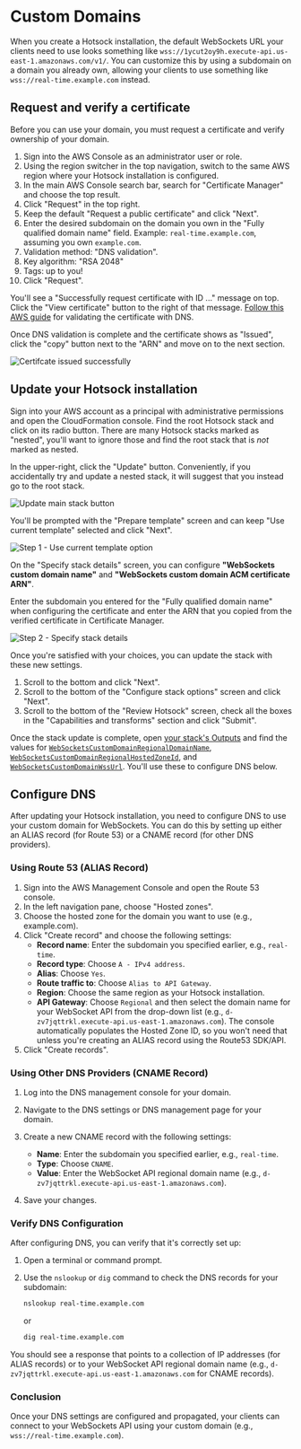 # Custom Domains

When you create a Hotsock installation, the default WebSockets URL your clients need to use looks something like `wss://1ycut2oy9h.execute-api.us-east-1.amazonaws.com/v1/`. You can customize this by using a subdomain on a domain you already own, allowing your clients to use something like `wss://real-time.example.com` instead.

## Request and verify a certificate

Before you can use your domain, you must request a certificate and verify ownership of your domain.

1. Sign into the AWS Console as an administrator user or role.
1. Using the region switcher in the top navigation, switch to the same AWS region where your Hotsock installation is configured.
1. In the main AWS Console search bar, search for "Certificate Manager" and choose the top result.
1. Click "Request" in the top right.
1. Keep the default "Request a public certificate" and click "Next".
1. Enter the desired subdomain on the domain you own in the "Fully qualified domain name" field. Example: `real-time.example.com`, assuming you own `example.com`.
1. Validation method: "DNS validation".
1. Key algorithm: "RSA 2048"
1. Tags: up to you!
1. Click "Request".

You'll see a "Successfully request certificate with ID ..." message on top. Click the "View certificate" button to the right of that message. [Follow this AWS guide](https://docs.aws.amazon.com/acm/latest/userguide/dns-validation.html) for validating the certificate with DNS.

Once DNS validation is complete and the certificate shows as "Issued", click the "copy" button next to the "ARN" and move on to the next section.

![Certifcate issued successfully](../../static/img/screenshots/custom-domains-certificate-issued.png)

## Update your Hotsock installation

Sign into your AWS account as a principal with administrative permissions and open the CloudFormation console. Find the root Hotsock stack and click on its radio button. There are many Hotsock stacks marked as "nested", you'll want to ignore those and find the root stack that is _not_ marked as nested.

In the upper-right, click the "Update" button. Conveniently, if you accidentally try and update a nested stack, it will suggest that you instead go to the root stack.

![Update main stack button](../../static/img/screenshots/custom-domains-main-stack-update.png)

You'll be prompted with the "Prepare template" screen and can keep "Use current template" selected and click "Next".

![Step 1 - Use current template option](../../static/img/screenshots/custom-domains-main-stack-update-step-1.png)

On the "Specify stack details" screen, you can configure **"WebSockets custom domain name"** and **"WebSockets custom domain ACM certificate ARN"**.

Enter the subdomain you entered for the "Fully qualified domain name" when configuring the certificate and enter the ARN that you copied from the verified certificate in Certificate Manager.

![Step 2 - Specify stack details](../../static/img/screenshots/custom-domains-main-stack-update-custom-domain-settings.png)

Once you're satisfied with your choices, you can update the stack with these new settings.

1. Scroll to the bottom and click "Next".
1. Scroll to the bottom of the "Configure stack options" screen and click "Next".
1. Scroll to the bottom of the "Review Hotsock" screen, check all the boxes in the "Capabilities and transforms" section and click "Submit".

Once the stack update is complete, open [your stack's Outputs](./initial-setup.mdx#stack-outputs-and-endpoints) and find the values for [`WebSocketsCustomDomainRegionalDomainName`](./initial-setup.mdx#WebSocketsCustomDomainRegionalDomainName), [`WebSocketsCustomDomainRegionalHostedZoneId`](./initial-setup.mdx#WebSocketsCustomDomainRegionalHostedZoneId), and [`WebSocketsCustomDomainWssUrl`](./initial-setup.mdx#WebSocketsCustomDomainWssUrl). You'll use these to configure DNS below.

## Configure DNS

After updating your Hotsock installation, you need to configure DNS to use your custom domain for WebSockets. You can do this by setting up either an ALIAS record (for Route 53) or a CNAME record (for other DNS providers).

### Using Route 53 (ALIAS Record)

1. Sign into the AWS Management Console and open the Route 53 console.
2. In the left navigation pane, choose "Hosted zones".
3. Choose the hosted zone for the domain you want to use (e.g., example.com).
4. Click "Create record" and choose the following settings:
   - **Record name**: Enter the subdomain you specified earlier, e.g., `real-time`.
   - **Record type**: Choose `A - IPv4 address`.
   - **Alias**: Choose `Yes`.
   - **Route traffic to**: Choose `Alias to API Gateway`.
   - **Region**: Choose the same region as your Hotsock installation.
   - **API Gateway**: Choose `Regional` and then select the domain name for your WebSocket API from the drop-down list (e.g., `d-zv7jqttrkl.execute-api.us-east-1.amazonaws.com`). The console automatically populates the Hosted Zone ID, so you won't need that unless you're creating an ALIAS record using the Route53 SDK/API.
5. Click "Create records".

### Using Other DNS Providers (CNAME Record)

1. Log into the DNS management console for your domain.
2. Navigate to the DNS settings or DNS management page for your domain.
3. Create a new CNAME record with the following settings:

   - **Name**: Enter the subdomain you specified earlier, e.g., `real-time`.
   - **Type**: Choose `CNAME`.
   - **Value**: Enter the WebSocket API regional domain name (e.g., `d-zv7jqttrkl.execute-api.us-east-1.amazonaws.com`).

4. Save your changes.

### Verify DNS Configuration

After configuring DNS, you can verify that it's correctly set up:

1. Open a terminal or command prompt.
2. Use the `nslookup` or `dig` command to check the DNS records for your subdomain:

   ```bash
   nslookup real-time.example.com
   ```

   or

   ```bash
   dig real-time.example.com
   ```

You should see a response that points to a collection of IP addresses (for ALIAS records) or to your WebSocket API regional domain name (e.g., `d-zv7jqttrkl.execute-api.us-east-1.amazonaws.com` for CNAME records).

### Conclusion

Once your DNS settings are configured and propagated, your clients can connect to your WebSockets API using your custom domain (e.g., `wss://real-time.example.com`).
